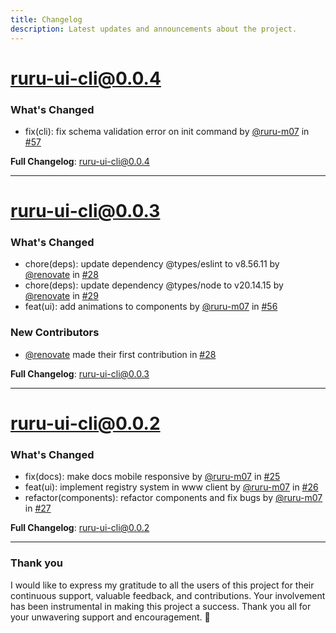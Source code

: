 ```yaml
---
title: Changelog
description: Latest updates and announcements about the project.
---
```


# ruru-ui-cli@0.0.4

### What's Changed

- fix(cli): fix schema validation error on init command by [@ruru-m07](https://github.com/ruru-m07) in [#57](https://github.com/ruru-m07/ruru-ui/pull/57)

**Full Changelog**: [ruru-ui-cli@0.0.4](https://github.com/ruru-m07/ruru-ui/compare/ruru-ui-cli@0.0.3...ruru-ui-cli@0.0.4)

---

# ruru-ui-cli@0.0.3

### What's Changed

- chore(deps): update dependency @types/eslint to v8.56.11 by [@renovate](https://github.com/apps/renovate) in [#28](https://github.com/ruru-m07/ruru-ui/pull/28)
- chore(deps): update dependency @types/node to v20.14.15 by [@renovate](https://github.com/apps/renovate) in [#29](https://github.com/ruru-m07/ruru-ui/pull/29)
- feat(ui): add animations to components by [@ruru-m07](https://github.com/ruru-m07) in [#56](https://github.com/ruru-m07/ruru-ui/pull/56)

### New Contributors

- [@renovate](https://github.com/apps/renovate) made their first contribution in [#28](https://github.com/ruru-m07/ruru-ui/pull/28)

**Full Changelog**: [ruru-ui-cli@0.0.3](https://github.com/ruru-m07/ruru-ui/compare/ruru-ui-cli@0.0.2...ruru-ui-cli@0.0.3)

---

# ruru-ui-cli@0.0.2

### What's Changed
- fix(docs): make docs mobile responsive by [@ruru-m07](https://github.com/ruru-m07) in [#25](https://github.com/ruru-m07/ruru-ui/pull/25)
- feat(ui): implement registry system in www client by [@ruru-m07](https://github.com/ruru-m07) in [#26](https://github.com/ruru-m07/ruru-ui/pull/26)
- refactor(components): refactor components and fix bugs by [@ruru-m07](https://github.com/ruru-m07) in [#27](https://github.com/ruru-m07/ruru-ui/pull/27)


**Full Changelog**: [ruru-ui-cli@0.0.2](https://github.com/ruru-m07/ruru-ui/compare/ruru-ui@1.0.3...ruru-ui-cli@0.0.2)

---

### Thank you

I would like to express my gratitude to all the users of this project for their continuous support, valuable feedback, and contributions. Your involvement has been instrumental in making this project a success. Thank you all for your unwavering support and encouragement. 🙏
